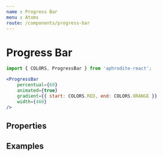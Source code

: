 ```yaml
---
name : Progress Bar
menu : Atoms
route: /components/progress-bar
---
```



# Progress Bar
```jsx
import { COLORS, ProgressBar } from 'aphrodite-react';

<ProgressBar
    percentual={60}
    animated={true}
    gradient={{ start: COLORS.RED, end: COLORS.ORANGE }}
    width={460}
/>
```

## Properties
<PropsTable of={ProgressBar} />

## Examples
<Playground>
    <div style={{ marginTop: '10px', marginBottom: '20px' }}>
        <ProgressBar percentual={20} />
    </div>
    <div style={{ marginTop: '10px', marginBottom: '20px' }}>
        <ProgressBar percentual={40} height={20} color={'purple'} />
    </div>
    <div style={{ marginTop: '10px', marginBottom: '20px' }}>
        <ProgressBar percentual={60} height={30} color={'red'} />
    </div>
    <div style={{ marginTop: '10px', marginBottom: '20px' }}>
        <ProgressBar percentual={80} height={40} animated={true} gradient={{ start: COLORS.ORANGE, end: COLORS.YELLOW }} />
    </div>
    <div style={{ marginTop: '10px', marginBottom: '20px' }}>
        <ProgressBar percentual={100} height={50} radius={25} animated={true} gradient={{ start: COLORS.GREEN, end: COLORS.DARK_GREEN }} />
    </div>
</Playground>
